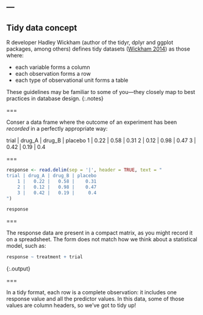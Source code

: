 ---
---

## Tidy data concept

R developer Hadley Wickham (author of the tidyr, dplyr and ggplot packages, among others) defines tidy datasets ([Wickham 2014](http://www.jstatsoft.org/v59/i10/paper)) as those where:

* each variable forms a column
* each observation forms a row
* each type of observational unit forms a table

These guidelines may be familiar to some of you---they closely map to best practices in database design.
{:.notes}

===

Conser a data frame where the outcome of an experiment has been *recorded* in a perfectly appropriate way:

trial | drug_A | drug_B | placebo
    1 |   0.22 |   0.58 |    0.31
    2 |   0.12 |   0.98 |    0.47
    3 |   0.42 |   0.19 |     0.4

===

```r
response <- read.delim(sep = '|', header = TRUE, text = "
trial | drug_A | drug_B | placebo
    1 |   0.22 |   0.58 |    0.31
    2 |   0.12 |   0.98 |    0.47
    3 |   0.42 |   0.19 |     0.4
")
```
```r
response
```

===

The response data are present in a compact matrix, as you might record it on a spreadsheet. The form does not match how we think about a statistical model, such as:

~~~r
response ~ treatment + trial
~~~
{:.output}

===

In a tidy format, each row is a complete observation: it includes one response value and all the predictor values. In this data, some of those values are column headers, so we've got to tidy up!

<!--
===

Question
: How would you structure this data in a tidy format as defined above?

Answer
: {:.fragment} Currently, `response` has multiple observations in each row: the observed response in the treatment group and in the control group. For analysis, the data should include a categorical variable for treatment vs. control. 

To put it another way, if your analysis needs some set of names that are found in the column headers to serve as predictors, then you've got to tidy up!
{:.notes}
-->
